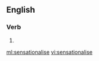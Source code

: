 ==English==

===Verb===
{{en-verb|sensationalises|sensationalising|sensationalised}}

# {{standard spelling of|from=non-Oxford British spelling|sensationalize|lang=en}}

[[ml:sensationalise]]
[[vi:sensationalise]]